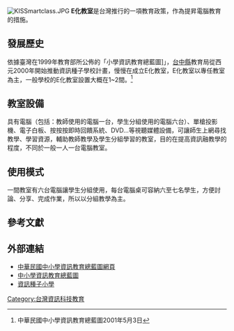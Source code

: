 [[File:KISSmartclass.JPG|right]]
'''E化教室'''是台灣推行的一項教育政策，作為提昇電腦教育的措施。

== 發展歷史 ==
依據臺灣在1999年教育部所公佈的「小學資訊教育總藍圖]」，[[台中縣|台中縣]]教育局從西元2000年開始推動資訊種子學校計畫，慢慢在成立E化教室，E化教室以專任教室為主，一般學校的E化教室設置大概在1~2間。<ref>中華民國中小學資訊教育總藍圖2001年5月3日</ref>

== 教室設備 ==
具有電腦（包括：教師使用的電腦一台，學生分組使用的電腦六台）、單槍投影機、電子白板、按按按即時回饋系統、DVD...等視聽媒體設備，可讓師生上網尋找教學、學習資源，輔助教師教學及學生分組學習的教室，目的在提高資訊融教學的程度，不同於一般一人一台電腦教室。

== 使用模式 ==
一間教室有六台電腦讓學生分組使用，每台電腦桌可容納六至七名學生，方便討論、分享、完成作業，所以以分組教學為主。

==參考文獻==
<div class="references-small">
<references></references>
</div>

==外部連結==
*[https://web.archive.org/web/20010520054635/http://masterplan.educities.edu.tw/conference/total.shtml 中華民國中小學資訊教育總藍圖網頁]
*[https://web.archive.org/web/20010520054635/http://masterplan.educities.edu.tw/conference/total.shtml 中小學資訊教育總藍圖]
*[https://web.archive.org/web/20081011105214/http://study.boe.tcc.edu.tw/seed/ 資訊種子小學]
[[Category:台灣資訊科技教育|Category:台灣資訊科技教育]]